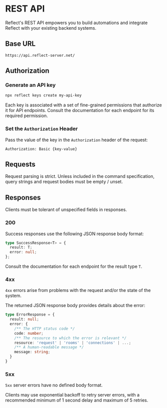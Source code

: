 
# REST API

Reflect's REST API empowers you to build automations and
integrate Reflect with your existing backend systems.

## Base URL

```http
https://api.reflect-server.net/
```

## Authorization

<Steps>

### Generate an API key

```bash
npx reflect keys create my-api-key
```

Each key is associated with a set of fine-grained permissions that authorize it
for API endpoints. Consult the documentation for each endpoint for its required permission.

### Set the `Authorization` Header

Pass the value of the key in the `Authorization` header of the request:

```http
Authorization: Basic {key-value}
```

</Steps>

## Requests

<Callout type="warning">
  Request parsing is strict. Unless included in the command specification, query
  strings and request bodies must be empty / unset.
</Callout>

## Responses

<Callout type="warning">
  Clients must be tolerant of unspecified fields in responses.
</Callout>

### 200

Success responses use the following JSON response body format:

```typescript
type SuccessResponse<T> = {
  result: T;
  error: null;
};
```

Consult the documentation for each endpoint for the result type `T`.

### 4xx

`4xx` errors arise from problems with the request and/or the state of the system.

The returned JSON response body provides details about the error:

```typescript
type ErrorResponse = {
  result: null;
  error: {
    /** The HTTP status code */
    code: number;
    /** The resource to which the error is relevant */
    resource: 'request' | 'rooms' | 'connections' | ...;
    /** A human-readable message */
    message: string;
  }
}
```

### 5xx

`5xx` server errors have no defined body format.

Clients may use exponential backoff to retry server errors, with a recommended
minimum of 1 second delay and maximum of 5 retries.
